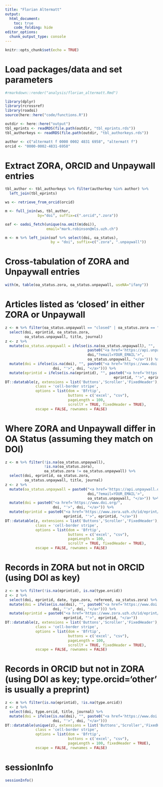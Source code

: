 ```yaml
---
title: "Florian Altermatt"
output:
  html_document:
    toc: true
    code_folding: hide
editor_options: 
  chunk_output_type: console
---
```


```r
knitr::opts_chunk$set(echo = TRUE)
```

# Load packages/data and set parameters

```r

#rmarkdown::render("analysis/florian_altermatt.Rmd")

library(dplyr)
library(rcrossref)
library(roadoi)
source(here::here("code/functions.R"))

outdir <- here::here("output")
tbl_eprints <- readRDS(file.path(outdir, "tbl_eprints.rds"))
tbl_authorkeys <- readRDS(file.path(outdir, "tbl_authorkeys.rds"))

author <- c("altermatt f 0000 0002 4831 6958", "altermatt f")
orcid <- "0000-0002-4831-6958"
```


# Extract ZORA, ORCID and Unpaywall entries

```r
tbl_author <- tbl_authorkeys %>% filter(authorkey %in% author) %>%
  left_join(tbl_eprints)

ws <- retrieve_from_orcid(orcid)

m <- full_join(ws, tbl_author, 
               by="doi", suffix=c(".orcid",".zora"))

oaf <- oadoi_fetch(unique(na.omit(m$doi)),
                   email="mark.robinson@mls.uzh.ch")

m <- m %>% left_join(oaf %>% select(doi, oa_status), 
                     by = "doi", suffix=c(".zora", ".unpaywall"))
```

# Cross-tabulation of ZORA and Unpaywall entries

```r
with(m, table(oa_status.zora, oa_status.unpaywall, useNA="ifany"))
```


# Articles listed as 'closed' in either ZORA or Unpaywall

```r
z <- m %>% filter(oa_status.unpaywall == "closed" | oa_status.zora == "closed") %>% 
  select(doi, eprintid, oa_status.zora, 
         oa_status.unpaywall, title, journal)
z <- z %>% 
  mutate(oa_status.unpaywall = ifelse(is.na(oa_status.unpaywall), "",
                                      paste0("<a href='https://api.unpaywall.org/v2/",
                                      doi,"?email=YOUR_EMAIL'>",
                                      oa_status.unpaywall, "</a>"))) %>%
  mutate(doi = ifelse(is.na(doi), "", paste0("<a href='https://www.doi.org/",
                      doi, "'>", doi, "</a>"))) %>%
  mutate(eprintid = ifelse(is.na(eprintid), "", paste0("<a href='https://www.zora.uzh.ch/id/eprint/",
                                                  eprintid, "'>", eprintid, "</a>")))
DT::datatable(z, extensions = list('Buttons','Scroller','FixedHeader'),
              class = 'cell-border stripe',
              options = list(dom = 'Bfrtip',
                             buttons = c('excel', "csv"),
                             pageLength = 100,
                             scrollY = TRUE, fixedHeader = TRUE),
              escape = FALSE, rownames = FALSE)
```


# Where ZORA and Unpaywall differ in OA Status (assuming they match on DOI)

```r
z <- m %>% filter(!is.na(oa_status.unpaywall), 
                  !is.na(oa_status.zora), 
                  oa_status.zora != oa_status.unpaywall) %>% 
  select(doi, eprintid, oa_status.zora, 
         oa_status.unpaywall, title, journal)
z <- z %>% 
  mutate(oa_status.unpaywall = paste0("<a href='https://api.unpaywall.org/v2/",
                                      doi,"?email=YOUR_EMAIL'>",
                                      oa_status.unpaywall, "</a>")) %>%
  mutate(doi = paste0("<a href='https://www.doi.org/",
                      doi, "'>", doi, "</a>")) %>%
  mutate(eprintid = paste0("<a href='https://www.zora.uzh.ch/id/eprint/",
                           eprintid, "'>", eprintid, "</a>"))
DT::datatable(z, extensions = list('Buttons','Scroller','FixedHeader'),
              class = 'cell-border stripe',
              options = list(dom = 'Bfrtip',
                             buttons = c('excel', "csv"),
                             pageLength = 100,
                             scrollY = TRUE, fixedHeader = TRUE),
              escape = FALSE, rownames = FALSE)
```

# Records in ZORA but not in ORCID (using DOI as key)

```r
z <- m %>% filter(!is.na(eprintid), is.na(type.orcid))
z <- z %>% 
  select(doi, eprintid, date, type.zora, refereed, oa_status.zora) %>%
  mutate(doi = ifelse(is.na(doi), "", paste0("<a href='https://www.doi.org/",
                      doi, "'>", doi, "</a>"))) %>%
  mutate(eprintid = paste0("<a href='https://www.zora.uzh.ch/id/eprint/",
                           eprintid, "'>", eprintid, "</a>"))
DT::datatable(z, extensions = list('Buttons','Scroller','FixedHeader'),
              class = 'cell-border stripe',
              options = list(dom = 'Bfrtip',
                             buttons = c('excel', "csv"),
                             pageLength = 100,
                             scrollY = TRUE, fixedHeader = TRUE),
              escape = FALSE, rownames = FALSE)
```

# Records in ORCID but not in ZORA (using DOI as key; type.orcid='other' is usually a preprint)

```r
z <- m %>% filter(is.na(eprintid), !is.na(type.orcid))
z <- z %>% 
  select(doi, type.orcid, title, journal) %>%
  mutate(doi = ifelse(is.na(doi), "", paste0("<a href='https://www.doi.org/",
                      doi, "'>", doi, "</a>")))
DT::datatable(unique(z), extensions = list('Buttons','Scroller','FixedHeader'),
              class = 'cell-border stripe',
              options = list(dom = 'Bfrtip',
                             buttons = c('excel', "csv"),
                             pageLength = 100, fixedHeader = TRUE),
              escape = FALSE, rownames = FALSE)
```


# sessionInfo


```r
sessionInfo()
```